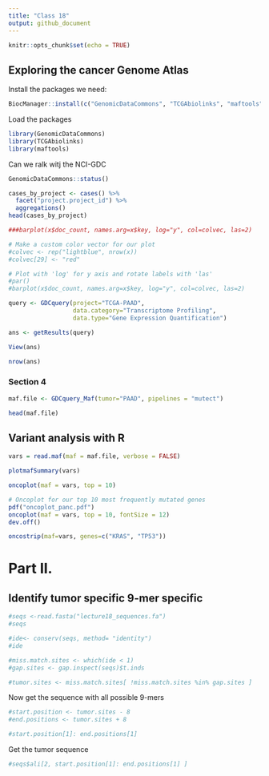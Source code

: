 ```yaml
---
title: "Class 18"
output: github_document
---
```


```r
knitr::opts_chunk$set(echo = TRUE)
```


## Exploring the cancer Genome Atlas

Install the packages we need:

```r
BiocManager::install(c("GenomicDataCommons", "TCGAbiolinks", "maftools"))
```

Load the packages

```r
library(GenomicDataCommons)
library(TCGAbiolinks)
library(maftools)
```

Can we ralk witj the NCI-GDC

```r
GenomicDataCommons::status()
```

```r
cases_by_project <- cases() %>%
  facet("project.project_id") %>%
  aggregations()
head(cases_by_project)
```

```r

###barplot(x$doc_count, names.arg=x$key, log="y", col=colvec, las=2)
```

```r
# Make a custom color vector for our plot
#colvec <- rep("lightblue", nrow(x))
#colvec[29] <- "red"

# Plot with 'log' for y axis and rotate labels with 'las'
#par()  
#barplot(x$doc_count, names.arg=x$key, log="y", col=colvec, las=2)
```


```r
query <- GDCquery(project="TCGA-PAAD",
                  data.category="Transcriptome Profiling",
                  data.type="Gene Expression Quantification")

ans <- getResults(query)
```

```r
View(ans)
```

```r
nrow(ans)
```

### Section 4

```r
maf.file <- GDCquery_Maf(tumor="PAAD", pipelines = "mutect")
```

```r
head(maf.file)
```


## Variant analysis with R

```r
vars = read.maf(maf = maf.file, verbose = FALSE)
```

```r
plotmafSummary(vars)
```


```r
oncoplot(maf = vars, top = 10)
```

```r
# Oncoplot for our top 10 most frequently mutated genes
pdf("oncoplot_panc.pdf")
oncoplot(maf = vars, top = 10, fontSize = 12)
dev.off()
```

```r
oncostrip(maf=vars, genes=c("KRAS", "TP53"))
```


# Part II.

## Identify tumor specific 9-mer specific

```r
#seqs <-read.fasta("lecture18_sequences.fa")
#seqs
```


```r
#ide<- conserv(seqs, method= "identity")
#ide
```



```r
#miss.match.sites <- which(ide < 1)
#gap.sites <- gap.inspect(seqs)$t.inds
```

```r
#tumor.sites <- miss.match.sites[ !miss.match.sites %in% gap.sites ]
```

Now get the sequence with all possible 9-mers

```r
#start.position <- tumor.sites - 8
#end.positions <- tumor.sites + 8
```

```r
#start.position[1]: end.positions[1]
```

Get the tumor sequence

```r
#seqs$ali[2, start.position[1]: end.positions[1] ]
```

